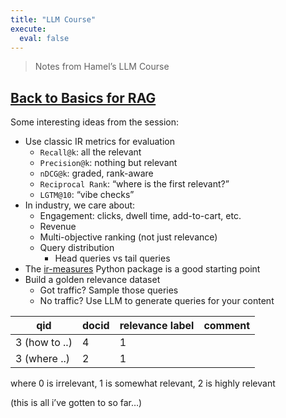 ```yaml
---
title: "LLM Course"
execute:
  eval: false
---
```


> Notes from Hamel's LLM Course

## [Back to Basics for RAG](https://www.youtube.com/watch?v=nc0BupOkrhI)

Some interesting ideas from the session:

- Use classic IR metrics for evaluation
    - `Recall@k`: all the relevant
    - `Precision@k`: nothing but relevant
    - `nDCG@k`: graded, rank-aware
    - `Reciprocal Rank`: "where is the first relevant?"
    - `LGTM@10`: "vibe checks"
- In industry, we care about:
  - Engagement: clicks, dwell time, add-to-cart, etc.
  - Revenue
  - Multi-objective ranking (not just relevance)
  - Query distribution
      - Head queries vs tail queries
- The [ir-measures](https://ir-measur.es/en/latest/) Python package is a good starting point
- Build a golden relevance dataset
    - Got traffic? Sample those queries
    - No traffic? Use LLM to generate queries for your content

| qid | docid | relevance label | comment |
| --- | ----- | --------------- | ------- |
| 3 (how to ..)   |  4   | 1               | |
| 3 (where ..)   | 2     | 1               | |

where 0 is irrelevant, 1 is somewhat relevant, 2 is highly relevant

(this is all i've gotten to so far...)
